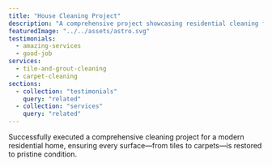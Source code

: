```yaml
---
title: "House Cleaning Project"
description: "A comprehensive project showcasing residential cleaning for a modern home."
featuredImage: "../../assets/astro.svg"  
testimonials:
  - amazing-services
  - good-job
services:
  - tile-and-grout-cleaning
  - carpet-cleaning
sections:
  - collection: "testimonials"
    query: "related"
  - collection: "services"
    query: "related"
---
```

Successfully executed a comprehensive cleaning project for a modern residential home, ensuring every surface—from tiles to carpets—is restored to pristine condition.
